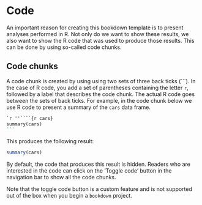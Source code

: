 # Code

An important reason for creating this bookdown template is to present analyses performed in R. Not only do we want to show these results, we also want to show the R code that was used to produce those results. This can be done by using so-called code chunks.

## Code chunks

A code chunk is created by using using two sets of three back ticks (\`\`\`). In the case of R code, you add a set of parentheses containing the letter `r`, followed by a label that describes the code chunk. The actual R code goes between the sets of back ticks. For example, in the code chunk below we use R code to present a summary of the `cars` data frame.

````markdown
`r ''````{r cars}
summary(cars)
```
````

This produces the following result:

```r
summary(cars)
```

By default, the code that produces this result is hidden. Readers who are interested in the code can click on the 'Toggle code' button in the navigation bar to show all the code chunks.

Note that the toggle code button is a custom feature and is not supported out of the box when you begin a `bookdown` project.
